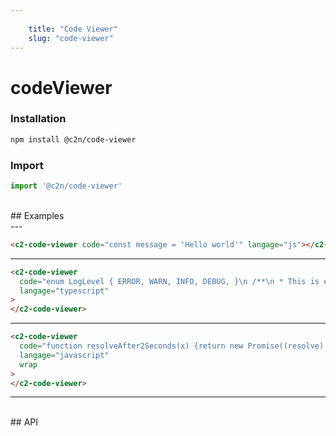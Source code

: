 ```yaml
---
    
    title: "Code Viewer"
    slug: "code-viewer"
---
```




# codeViewer

### Installation

```bash tag=CodeBlock
npm install @c2n/code-viewer
```

### Import

```typescript tag=CodeBlock
import '@c2n/code-viewer'
```

<br />
## Examples
<br />
---

```html tag=MdxCodeBlock,compack=true
<c2-code-viewer code="const message = 'Hello world'" langage="js"></c2-code-viewer>
```

---

```html tag=MdxCodeBlock,compack=true
<c2-code-viewer
  code="enum LogLevel { ERROR, WARN, INFO, DEBUG, }\n /**\n * This is equivalent to:\n * type LogLevelStrings = 'ERROR' | 'WARN' | 'INFO' | 'DEBUG';\n */\n type LogLevelStrings = keyof typeof LogLevel;\n\n\n function printImportant(key: LogLevelStrings, message: string) {\n    const num = LogLevel[key];\n    if (num <= LogLevel.WARN) {\n        console.log('Log level key is:', key);\n        console.log('Log level value is:', num);\n        console.log('Log level message is:', message);\n    }\n }\n\n printImportant('ERROR', 'This is a message');"
  langage="typescript"
>
</c2-code-viewer>
```

---

```html tag=MdxCodeBlock,compack=true
<c2-code-viewer
  code="function resolveAfter2Seconds(x) {return new Promise((resolve) => { setTimeout(() => { resolve(x);}, 2000);});}"
  langage="javascript"
  wrap
>
</c2-code-viewer>
```

---

<br />
## API

<ApiTable componentTag="c2-code-viewer"></ApiTable>
```
